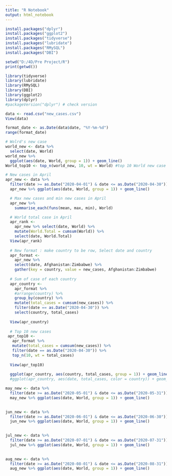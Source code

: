 ```yaml
---
title: "R Notebook"
output: html_notebook
---
```

```r
install.packages("dplyr")
install.packages("ggplot2")
install.packages("tidyverse")
install.packages("lubridate")
install.packages("RMySQL")
install.packages("DBI")
```
```r
setwd("D:/4D/Pre Project/R")
print(getwd())

library(tidyverse)
library(lubridate)
library(RMySQL)
library(DBI)
library(ggplot2)
library(dplyr)
#packageVersion("dplyr") # check version
```
```r
data <- read.csv("new_cases.csv") 
View(data)

format_date <- as.Date(data$date, "%Y-%m-%d")
range(format_date)

# Wolrd's new case 
world_new <- data %>% 
  select(date, World) 
world_new %>% 
  ggplot(aes(date, World, group = 1)) + geom_line()
World_top10 <- top_n(world_new, 10, wt = World) #top 10 World new case at one day 

# New cases in April
apr_new <- data %>%
  filter(date >= as.Date("2020-04-01") & date <= as.Date("2020-04-30")) 
  apr_new %>% ggplot(aes(date, World, group = 1)) + geom_line()

  # Max new cases and min new cases in April 
  apr_new %>%
    summarise_each(funs(mean, max, min), World)

  # World total case in April 
  apr_rank <- 
    apr_new %>% select(date, World) %>%
    mutate(World.Total = cumsum(World)) %>%
    select(date, World.Total)
  View(apr_rank)
  
  # New format : make country to be row, Select date and country
  apr_format <-
    apr_new %>%
    select(date, Afghanistan:Zimbabwe) %>%
    gather(key = country, value = new_cases, Afghanistan:Zimbabwe)
  
  # Sum of case of each country
  apr_country <-
    apr_format %>% 
    #arrange(country) %>%
    group_by(country) %>%
    mutate(total_cases = cumsum(new_cases)) %>%
    filter(date == as.Date("2020-04-30")) %>%
    select(country, total_cases)
  
  View(apr_country)
  
  # Top 10 new cases
 apr_top10 <- 
   apr_format %>% 
   mutate(total_cases = cumsum(new_cases)) %>%
   filter(date == as.Date("2020-04-30")) %>%
   top_n(10, wt = total_cases)
  
  View(apr_top10)
  
  ggplot(apr_country, aes(country, total_cases, group = 1)) + geom_line()
  #ggplot(apr_country, aes(date, total_cases, color = country)) + geom_line()

```
```r
may_new <- data %>%
  filter(date >= as.Date("2020-05-01") & date <= as.Date("2020-05-31"))
  may_new %>% ggplot(aes(date, World, group = 1)) + geom_line()

  
jun_new <- data %>%
  filter(date >= as.Date("2020-06-01") & date <= as.Date("2020-06-30"))
  jun_new %>% ggplot(aes(date, World, group = 1)) + geom_line()

  
jul_new <- data %>%
  filter(date >= as.Date("2020-07-01") & date <= as.Date("2020-07-31"))
  jul_new %>% ggplot(aes(date, World, group = 1)) + geom_line()

  
aug_new <- data %>%
  filter(date >= as.Date("2020-08-01") & date <= as.Date("2020-08-31"))
  aug_new %>% ggplot(aes(date, World, group = 1)) + geom_line()

```
